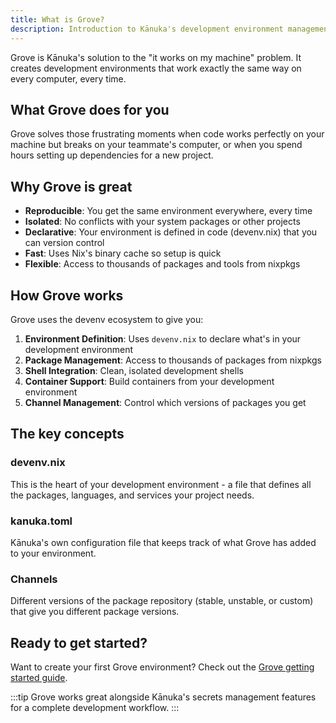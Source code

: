 ```yaml
---
title: What is Grove?
description: Introduction to Kānuka's development environment management system
---
```


Grove is Kānuka's solution to the "it works on my machine" problem. It creates development environments that work exactly the same way on every computer, every time.

## What Grove does for you

Grove solves those frustrating moments when code works perfectly on your machine but breaks on your teammate's computer, or when you spend hours setting up dependencies for a new project.

## Why Grove is great

- **Reproducible**: You get the same environment everywhere, every time
- **Isolated**: No conflicts with your system packages or other projects
- **Declarative**: Your environment is defined in code (devenv.nix) that you can version control
- **Fast**: Uses Nix's binary cache so setup is quick
- **Flexible**: Access to thousands of packages and tools from nixpkgs

## How Grove works

Grove uses the devenv ecosystem to give you:

1. **Environment Definition**: Uses `devenv.nix` to declare what's in your development environment
2. **Package Management**: Access to thousands of packages from nixpkgs
3. **Shell Integration**: Clean, isolated development shells
4. **Container Support**: Build containers from your development environment
5. **Channel Management**: Control which versions of packages you get

## The key concepts

### devenv.nix
This is the heart of your development environment - a file that defines all the packages, languages, and services your project needs.

### kanuka.toml
Kānuka's own configuration file that keeps track of what Grove has added to your environment.

### Channels
Different versions of the package repository (stable, unstable, or custom) that give you different package versions.

## Ready to get started?

Want to create your first Grove environment? Check out the [Grove getting started guide](/grove/getting-started/).

:::tip
Grove works great alongside Kānuka's secrets management features for a complete development workflow.
:::